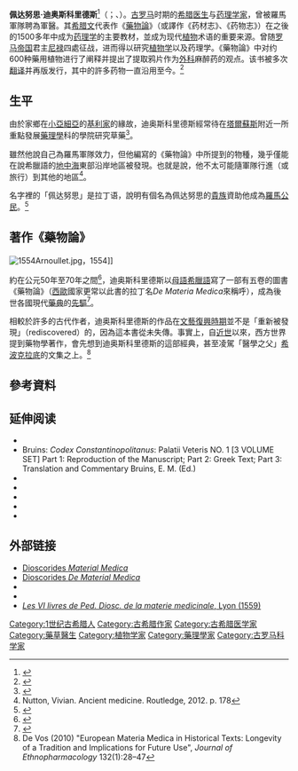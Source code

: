{{Infobox Biography
| subject_name   = 佩达努思·迪奥斯科里德斯
| image_name     = ViennaDioscoridesAuthorPortrait.jpg
| image_size     = 300px
| image_caption  = 女神Heuresis將[[茄參|茄參]]交給迪奥斯科里德斯（左方身穿白衣者）
| date_of_birth  = 約公元40年
| place_of_birth = 
| date_of_death  = 約公元90年
| place_of_death = 
| occupation     =  [[醫師|醫師]]与[[药理学家|药理学家]]
| spouse         = 
}}
'''佩达努思·迪奥斯科里德斯'''<ref>{{Cite web|title=《药物志》|url=https://www.wdl.org/zh/item/10632/|date=1555|accessdate=2019-02-25|author=迪奥斯科里德斯|publisher=世界数字图书馆|archive-date=2019-02-26|archive-url=https://web.archive.org/web/20190226050215/https://www.wdl.org/zh/item/10632/|dead-url=no}}</ref>（{{lang-grc|Πεδάνιος Διοσκουρίδης}}；{{lang-la|Pedanius Dioscorides}}、{{bd|約40年||90年|}}）。[[古罗马|古罗马]]时期的[[希腊|希腊]][[医生|医生]]与[[药理学家|药理学家]]，曾被羅馬軍隊聘為軍醫。其[[希腊文|希腊文]]代表作《[[藥物論|藥物論]]》（或譯作《药材志》、《药物志》）在之後的1500多年中成为[[药理学|药理学]]的主要教材，並成为现代[[植物|植物]]术语的重要来源。曾随[[罗马帝国|罗马帝国]]君主[[尼禄|尼禄]]四處征战，进而得以研究[[植物学|植物学]]以及药理学。《藥物論》中对约600种藥用植物进行了阐释并提出了提取鸦片作为[[外科|外科]]麻醉药的观点。该书被多次[[翻译|翻译]]并再版发行，其中的許多药物一直沿用至今。<ref>{{cite book|last=Allbutt|first=T. Clifford|title=''Greek medicine in Rome''|url=http://www.archive.org/details/greekmedicineinr00allbuoft|year=1921|publisher=Macmillan|location=London|isbn=1-57898-631-1}}</ref>

==生平==
由於家鄉在[[小亞細亞|小亞細亞]]的[[基利家|基利家]]的緣故，迪奥斯科里德斯經常待在[[塔爾蘇斯|塔爾蘇斯]]附近一所重點發展[[藥理學|藥理學]]科的學院研究草藥<ref name=Stobart>{{cite book |last=Stobart |first=Anne |title=Critical Approaches to the History of Western Herbal Medicine: From Classical Antiquity to the Early Modern Period |url=https://books.google.com/books?id=7SseAwAAQBAJ&pg=PA193 |year=2014 |publisher=A&C Black |isbn=978-1-4411-8418-4 |page=193}}</ref>。

雖然他說自己為羅馬軍隊效力，但他編寫的《藥物論》中所提到的物種，幾乎僅能在說希臘語的[[地中海|地中海]]東部沿岸地區被發現。也就是說，他不太可能隨軍隊行進（或旅行）到其他的地區<ref>Nutton, Vivian. Ancient medicine. Routledge, 2012. p. 178</ref>。

名字裡的「佩达努思」是拉丁语，說明有個名為佩达努思的[[貴族|貴族]]資助他成為[[羅馬公民|羅馬公民]]。<ref>{{cite book |title=The Western Herbal Tradition: 2000 Years of Medicinal Plant Knowledge |author=Tobyn, Graeme; Denham, Alison; Whitelegg, Midge |edition=illustrated |publisher=Singing Dragon |year=2016 |isbn=9780857012593 |page=4}}</ref>

==著作《藥物論》==
{{main|藥物論}}
[[File:1554Arnoullet.jpg|thumb]]，1554]]

約在公元50年至70年之間<ref>{{cite web | url=https://www.nlm.nih.gov/hmd/greek/greek_dioscorides.html | title=Greek Medicine | publisher=National Institutes of Health, USA | date=16 September 2002 | accessdate=1 July 2013 | archive-date=2019-07-10 | archive-url=https://web.archive.org/web/20190710020613/https://www.nlm.nih.gov/hmd/greek/greek_dioscorides.html | dead-url=no }}</ref>，迪奥斯科里德斯以[[母語|母語]][[希臘語|希臘語]]寫了一部有五卷的圖書《藥物論》（[[西歐|西歐]]國家更常以此書的拉丁名''De Materia Medica''來稱呼），成為後世各國現代[[藥典|藥典]]的[[先驅|先驅]]<ref>{{cite book |title=The History of Medicine |author=Rooney, Anne |publisher=The Rosen Publishing Group |year=2012 |isbn=9781448873708 |page=121}}</ref>。

相較於許多的古代作者，迪奥斯科里德斯的作品在[[文藝復興時期|文藝復興時期]]並不是「重新被發現」（rediscovered）的，因為這本書從未失傳。事實上，自[[近代|近世]]以來，西方世界提到藥物學著作，會先想到迪奥斯科里德斯的這部經典，甚至凌駕「醫學之父」[[希波克拉底|希波克拉底]]的文集之上。<ref name="Vos 2010">De Vos (2010) "European Materia Medica in Historical Texts: Longevity of a Tradition and Implications for Future Use", ''Journal of Ethnopharmacology'' 132(1):28–47</ref>

== 參考資料 ==
{{reflist}}

==延伸阅读==
*{{cite book|last=Allbutt|first=T. Clifford|title=''Greek medicine in Rome''|url=http://www.archive.org/details/greekmedicineinr00allbuoft|year=1921|publisher=Macmillan|location=London|isbn=1-57898-631-1}}
* Bruins: ''Codex Constantinopolitanus'': Palatii Veteris NO. 1 [3 VOLUME SET] Part 1: Reproduction of the Manuscript; Part 2: Greek Text; Part 3: Translation and Commentary Bruins, E. M. (Ed.)
*{{cite journal|last=Hamilton|first=JS|title=''Scribonius Largus on the medical profession''|url=https://archive.org/details/sim_bulletin-of-the-history-of-medicine_summer-1986_60_2/page/209|journal=''Bulletin of the history of medicine''|year=1986|volume=60|issue=2|pages=209–216|pmid=3521772}}
*{{cite book|last=Riddle|first=John M.|editor1-last=Cranz|editor1-first=F. Edward|editor2-last=Kristeller|editor2-first=Paul Oskar |title=''Catalogus translationum et commentariorum : Mediaeval and Renaissance Latin translations and commentaries : annoted lists and guides''|year=1984|publisher=Catholic Univ. of America Press|location=Washington, DC|isbn=0-8132-0547-6|chapter=Dioscorides}}
*{{cite book|last=Riddle|first=John M.|title=''Dioscorides on pharmacy and medicine''|year=1985|publisher=University of Texas Press|location=Austin|isbn=0-292-71544-7}}
*{{cite book|last=Sadek|first=M.M.|title=''The Arabic materia medica of Dioscorides''|year=1983|publisher=Les Éditions du sphinx|location=Québec, Canada|isbn=2-920123-02-5}}
*{{cite journal|last=Scarborough|first=J|last2=Nutton|first2=V|title=''The Preface of Dioscorides' Materia Medica: introduction, translation, and commentary''|journal=''Transactions & studies of the College of Physicians of Philadelphia''|year=1982|volume=4|issue=3|pages=187–227|pmid=6753260}}

==外部链接==
{{Commons category|Pedanius Dioscorides|迪奥科里斯}}
* [https://web.archive.org/web/20140924062658/http://www.ibidispress.scriptmania.com/box_widget.html Dioscorides ''Material Medica'']{{en}}
* [http://www.archive.org/search.php?query=creator%3A%28dioscorides%29 Dioscorides ''De Material Medica'']{{la icon}}
* {{cite web|title=Dioscurides Neapolitanus: Codex ex Vindobonensis Graecus 1|url=http://digitale.bnnonline.it/index.php?it/113/dioscurides-neapolitanus|publisher=Biblioteca Nazionale di Napoli|language=it, la|accessdate=2010-02-18|archive-date=2011-08-14|archive-url=https://web.archive.org/web/20110814153407/http://digitale.bnnonline.it/index.php?it%2F113%2Fdioscurides-neapolitanus|dead-url=no}}
* {{cite web|title=Medic: Catalogue des textes en ligne: Dioscoride/Dioscodirides, Pedacius|url=http://web2.bium.univ-paris5.fr/livanc/?cote=00821&do=chapitre|publisher=Bibliothèque interuniversitaire de médecine et d'odontologie (bium), Université Paris Descartes|language=fr, la|format=pdf|accessdate=2010-02-10|archive-url=https://web.archive.org/web/20090717065607/http://web2.bium.univ-paris5.fr/livanc/?cote=00821&do=chapitre|archive-date=2009-07-17|dead-url=yes}}
* [http://books.google.co.uk/books?id=d0o8AAAAcAAJ&dq=orpiment&source=gbs_navlinks_s ''Les VI livres de Ped. Diosc. de la materie medicinale'', Lyon (1559)] {{Wayback|url=http://books.google.co.uk/books?id=d0o8AAAAcAAJ&dq=orpiment&source=gbs_navlinks_s |date=20140523230259 }}{{fr}}

{{Ancient anaesthesia}}
{{自然历史}}
{{Authority control}}
[[Category:1世纪古希腊人|Category:1世纪古希腊人]]
[[Category:古希腊作家|Category:古希腊作家]]
[[Category:古希腊医学家|Category:古希腊医学家]]
[[Category:藥草醫生|Category:藥草醫生]]
[[Category:植物学家|Category:植物学家]]
[[Category:藥理學家|Category:藥理學家]]
[[Category:古罗马科学家|Category:古罗马科学家]]